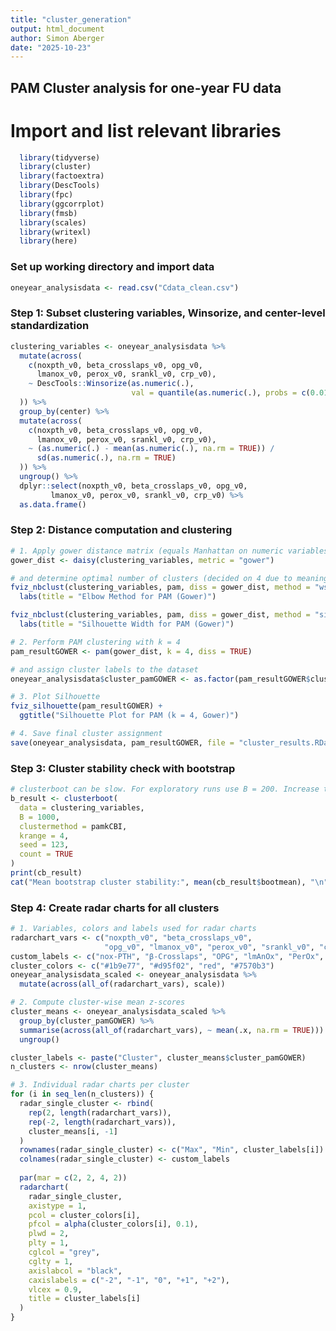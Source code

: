 ```yaml
---
title: "cluster_generation"
output: html_document
author: Simon Aberger
date: "2025-10-23"
---
```


## PAM Cluster analysis for one-year FU data

# Import and list relevant libraries
```r
  library(tidyverse)
  library(cluster)
  library(factoextra)
  library(DescTools)
  library(fpc)
  library(ggcorrplot)
  library(fmsb)
  library(scales)
  library(writexl)
  library(here)
```

### Set up working directory and import data
```r
oneyear_analysisdata <- read.csv("Cdata_clean.csv")
```


### Step 1: Subset clustering variables, Winsorize, and center-level standardization
```r
clustering_variables <- oneyear_analysisdata %>%
  mutate(across(
    c(noxpth_v0, beta_crosslaps_v0, opg_v0,
      lmanox_v0, perox_v0, srankl_v0, crp_v0),
    ~ DescTools::Winsorize(as.numeric(.),
                           val = quantile(as.numeric(.), probs = c(0.01, 0.99), na.rm = TRUE))
  )) %>%
  group_by(center) %>%
  mutate(across(
    c(noxpth_v0, beta_crosslaps_v0, opg_v0,
      lmanox_v0, perox_v0, srankl_v0, crp_v0),
    ~ (as.numeric(.) - mean(as.numeric(.), na.rm = TRUE)) /
      sd(as.numeric(.), na.rm = TRUE)
  )) %>%
  ungroup() %>%
  dplyr::select(noxpth_v0, beta_crosslaps_v0, opg_v0,
         lmanox_v0, perox_v0, srankl_v0, crp_v0) %>%
  as.data.frame()
```

### Step 2: Distance computation and clustering
```r
# 1. Apply gower distance matrix (equals Manhattan on numeric variables)
gower_dist <- daisy(clustering_variables, metric = "gower")

# and determine optimal number of clusters (decided on 4 due to meaningful biological representation)
fviz_nbclust(clustering_variables, pam, diss = gower_dist, method = "wss") +
  labs(title = "Elbow Method for PAM (Gower)")

fviz_nbclust(clustering_variables, pam, diss = gower_dist, method = "silhouette") +
  labs(title = "Silhouette Width for PAM (Gower)")

# 2. Perform PAM clustering with k = 4
pam_resultGOWER <- pam(gower_dist, k = 4, diss = TRUE)

# and assign cluster labels to the dataset
oneyear_analysisdata$cluster_pamGOWER <- as.factor(pam_resultGOWER$clustering)

# 3. Plot Silhouette
fviz_silhouette(pam_resultGOWER) +
  ggtitle("Silhouette Plot for PAM (k = 4, Gower)")

# 4. Save final cluster assignment
save(oneyear_analysisdata, pam_resultGOWER, file = "cluster_results.RData")
```

### Step 3: Cluster stability check with bootstrap
```r
# clusterboot can be slow. For exploratory runs use B = 200. Increase to 1000+ for final stability estimates.
b_result <- clusterboot(
  data = clustering_variables,
  B = 1000,
  clustermethod = pamkCBI,
  krange = 4,
  seed = 123,
  count = TRUE
)
print(cb_result)
cat("Mean bootstrap cluster stability:", mean(cb_result$bootmean), "\n")
```

### Step 4: Create radar charts for all clusters
```r
# 1. Variables, colors and labels used for radar charts
radarchart_vars <- c("noxpth_v0", "beta_crosslaps_v0",
                     "opg_v0", "lmanox_v0", "perox_v0", "srankl_v0", "crp_v0")
custom_labels <- c("nox-PTH", "β-Crosslaps", "OPG", "lmAnOx", "PerOx", "sRANKL", "hsCRP")
cluster_colors <- c("#1b9e77", "#d95f02", "red", "#7570b3")
oneyear_analysisdata_scaled <- oneyear_analysisdata %>%
  mutate(across(all_of(radarchart_vars), scale))

# 2. Compute cluster-wise mean z-scores
cluster_means <- oneyear_analysisdata_scaled %>%
  group_by(cluster_pamGOWER) %>%
  summarise(across(all_of(radarchart_vars), ~ mean(.x, na.rm = TRUE))) %>%
  ungroup()

cluster_labels <- paste("Cluster", cluster_means$cluster_pamGOWER)
n_clusters <- nrow(cluster_means)

# 3. Individual radar charts per cluster
for (i in seq_len(n_clusters)) {
  radar_single_cluster <- rbind(
    rep(2, length(radarchart_vars)),
    rep(-2, length(radarchart_vars)),
    cluster_means[i, -1]
  )
  rownames(radar_single_cluster) <- c("Max", "Min", cluster_labels[i])
  colnames(radar_single_cluster) <- custom_labels
  
  par(mar = c(2, 2, 4, 2))
  radarchart(
    radar_single_cluster,
    axistype = 1,
    pcol = cluster_colors[i],
    pfcol = alpha(cluster_colors[i], 0.1),
    plwd = 2,
    plty = 1,
    cglcol = "grey",
    cglty = 1,
    axislabcol = "black",
    caxislabels = c("-2", "-1", "0", "+1", "+2"),
    vlcex = 0.9,
    title = cluster_labels[i]
  )
}
```
